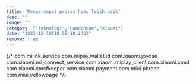 ```yaml
---
title: "Mempercepat proses hpmu lebih baik"
desc: ""
image: ""
category: ["Teknologi","Handphone","Xiaomi"]
date: "2023-12-10T10:59:10.243Z"
remove: true
---
```

{/* 
com.milink.service
com.mipay.wallet.id
com.xiaomi.joyose
com.xiaomi.mi_connect_service
com.xiaomi.miplay_client
com.xiaomi.xmsf
com.xiaomi.xmsfkeeper
com.xiaomi.payment
com.miui.phrase
com.miui.yellowpage */}

